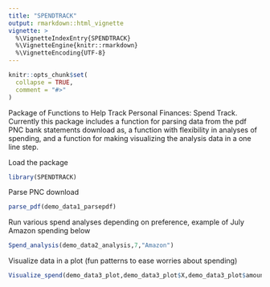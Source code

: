 ```yaml
---
title: "SPENDTRACK"
output: rmarkdown::html_vignette
vignette: >
  %\VignetteIndexEntry{SPENDTRACK}
  %\VignetteEngine{knitr::rmarkdown}
  %\VignetteEncoding{UTF-8}
---
```


```r
knitr::opts_chunk$set(
  collapse = TRUE,
  comment = "#>"
)
```

Package of Functions to Help Track Personal Finances: Spend Track.
Currently this package includes a function for parsing data from the pdf PNC bank statements download as, a function with flexibility in analyses of spending, and a function for making visualizing the analysis data in a one line step.


Load the package
```r
library(SPENDTRACK)
```


Parse PNC download
```r
parse_pdf(demo_data1_parsepdf)
```

Run various spend analyses depending on preference, example of July Amazon spending below
```r
Spend_analysis(demo_data2_analysis,7,"Amazon")
```

Visualize data in a plot (fun patterns to ease worries about spending)
```r
Visualize_spend(demo_data3_plot,demo_data3_plot$X,demo_data3_plot$amount_spent)
```

